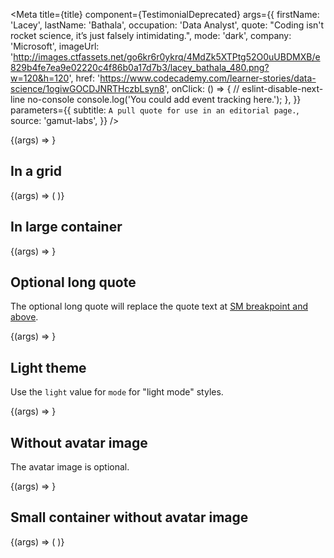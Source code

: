 
<Meta
  title={title}
  component={TestimonialDeprecated}
  args={{
    firstName: 'Lacey',
    lastName: 'Bathala',
    occupation: 'Data Analyst',
    quote: "Coding isn't rocket science, it’s just falsely intimidating.",
    mode: 'dark',
    company: 'Microsoft',
    imageUrl:
      'http://images.ctfassets.net/go6kr6r0ykrq/4MdZk5XTPtg52O0uUBDMXB/e829b4fe7ea9e02220c4f86b0a17d7b3/lacey_bathala_480.png?w=120&h=120',
    href:
      'https://www.codecademy.com/learner-stories/data-science/1ogiwGOCDJNRTHczbLsyn8',
    onClick: () => {
      // eslint-disable-next-line no-console
      console.log('You could add event tracking here.');
    },
  }}
  parameters={{
    subtitle: `A pull quote for use in an editorial page.`,
    source: 'gamut-labs',
  }}
/>

<Canvas withSource="open">
  <Story name="TestimonialDeprecated">
    {(args) => <TestimonialDeprecated {...args} />}
  </Story>
</Canvas>

<PropsTable story="Testimonial" />

## In a grid

<Canvas withSource="closed">
  <Story name="In a grid">
    {(args) => (
      <GridBox
        rowGap={32}
        columnGap={32}
        gridTemplateColumns={{ base: '1fr', sm: '1fr 1fr' }}
      >
        <TestimonialDeprecated {...args} />
        <TestimonialDeprecated {...args} imageUrl="" />
        <TestimonialDeprecated {...args} mode="light" />
      </GridBox>
    )}
  </Story>
</Canvas>

## In large container

<Canvas withSource="closed">
  <Story name="In large container">
    {(args) => <TestimonialDeprecated {...args} />}
  </Story>
</Canvas>

## Optional long quote

The optional long quote will replace the quote text at [SM breakpoint and above](?path=/docs/foundations-theme--breakpoints).

<Canvas withSource="closed">
  <Story
    name="Optional long quote"
    args={{
      longQuote:
        'If it weren’t for Codecademy, I’d probably be in my old job. Codecademy enabled me to learn quick lessons between calls, on my lunch break, while multitasking. It was fun and easy and I went from 0 coding skills to a promotion within 6 months.',
    }}
  >
    {(args) => <TestimonialDeprecated {...args} />}
  </Story>
</Canvas>

## Light theme

Use the `light` value for `mode` for "light mode" styles.

<Canvas withSource="closed">
  <Story name="Light theme" args={{ mode: 'light' }}>
    {(args) => <TestimonialDeprecated {...args} />}
  </Story>
</Canvas>

## Without avatar image

The avatar image is optional.

<Canvas withSource="closed">
  <Story
    name="Without avatar image"
    args={{
      imageUrl: '',
      longQuote:
        'If it weren’t for Codecademy, I’d probably be in my old job. Codecademy enabled me to learn quick lessons between calls, on my lunch break, while multitasking. It was fun and easy and I went from 0 coding skills to a promotion within 6 months.',
    }}
  >
    {(args) => <TestimonialDeprecated {...args} />}
  </Story>
</Canvas>

## Small container without avatar image

<Canvas withSource="closed">
  <Story name="Small container without avatar image" args={{ imageUrl: '' }}>
    {(args) => (
      <Box maxWidth={400}>
        <TestimonialDeprecated {...args} />
      </Box>
    )}
  </Story>
</Canvas>
